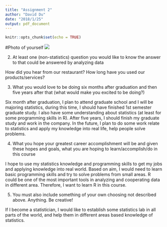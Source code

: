 ```yaml
---
title: "Assignment 2"
author: "David Du"
date: "2018/1/25"
output: pdf_document
---
```


```r
knitr::opts_chunk$set(echo = TRUE)
```
#Photo of yourself
![](David_Du.jpg)




2. At least one (non-statistics) question you would like to know the answer to that could be answered by analyzing data

How did you hear from our restaurant? 
How long have you used our products/services? 

3. What you would love to be doing six months after graduation and then five years after that (what would make you excited to be doing?)

Six month after graduation, I plan to attend graduate school and I will be majoring statistics, during this time, I should have finished 1st semester graduate study. I also have some understanding about statistics (at least for some programming skills in R). After five years, I should finish my graduate study and work in the company. In the future, I plan to do some work relate to statistics and apply my knowledge into real life, help people solve problems. 

4. What you hope your greatest career accomplishment will be and given these hopes and goals, what you are hoping to learn/accomplish/do in this course

I hope to use my statistics knowledge and programming skills to get my jobs and applying knowledge into real world. Based on aim, I would need to learn basic programming skills and try to solve problems from small areas. R could be one of the most important tools in analyzing and cooperating data in different area. Therefore, I want to learn R in this course. 


5. You must also include something of your own choosing not described above. Anything. Be creative!

If I become a statistician, I would like to establish some statistics lab in all parts of the world, and help them in different areas based knowledge of statistics. 





